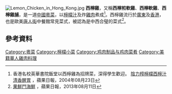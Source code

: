 [[File:Lemon_Chicken_in_Hong_Kong.jpg|thumb]]
'''西檸雞'''，又稱'''西檸煎軟雞'''、'''西檸軟雞'''、'''西檸雞脯'''，是一道[[中國|中國]][[粵菜|粵菜]]，以[[檸檬汁|檸檬汁]]及炸[[雞肉|雞肉]]煮成<ref>香港名校英華書院飯堂以西檸雞為招牌菜，深得學生歡迎。
[http://hk.apple.nextmedia.com/supplement/food/art/20040823/4256136 陰力榨檸檬西檸汁清香醒胃] {{Wayback|url=http://hk.apple.nextmedia.com/supplement/food/art/20040823/4256136 |date=20160815165027 }}，蘋果日報，2004年08月23日</ref>。西檸雞流行於[[廣東|廣東]]及[[香港|香港]]，也是歐美[[唐人街|唐人街]]中餐館常見菜式，被認為是中西合璧的菜式<ref>[http://hk.apple.nextmedia.com/supplement/food/art/20130811/18373215 果鮮鬥海鮮] {{Wayback|url=http://hk.apple.nextmedia.com/supplement/food/art/20130811/18373215 |date=20160308212919 }}，蘋果日報，2013年08月11日</ref>。

== 參考資料 ==
{{reflist}}

{{food-stub}}

{{檸檬小菜}}

[[Category:粵菜|Category:粵菜]]
[[Category:檸檬小菜|Category:檸檬小菜]]
[[Category:鸡肉制品与鸡肉菜肴|Category:鸡肉制品与鸡肉菜肴]]
[[Category:美籍華人雞肉料理|Category:美籍華人雞肉料理]]